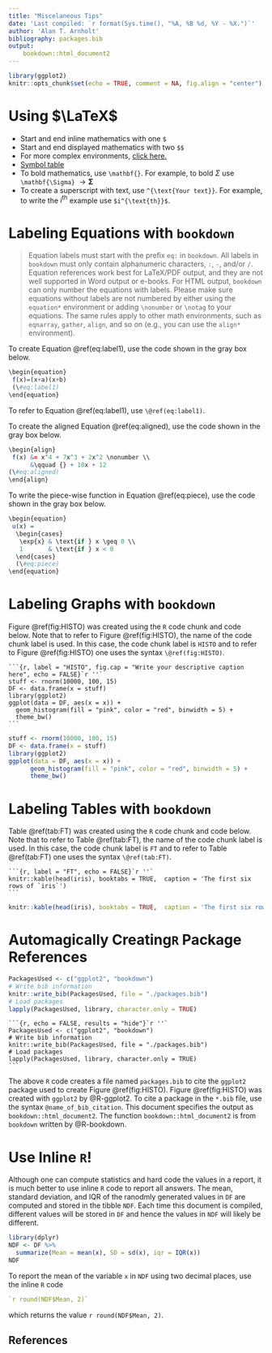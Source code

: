 ```yaml
---
title: "Miscelaneous Tips"
date: 'Last compiled: `r format(Sys.time(), "%A, %B %d, %Y - %X.")`'
author: 'Alan T. Arnholt'
bibliography: packages.bib
output: 
    bookdown::html_document2
---
```


```r
library(ggplot2)
knitr::opts_chunk$set(echo = TRUE, comment = NA, fig.align = "center")
```

# Using $\LaTeX$ 

* Start and end inline mathematics with one `$`
* Start and end displayed mathematics with two `$$`
* For more complex environments, [click here.](https://en.wikibooks.org/wiki/LaTeX/Advanced_Mathematics)
* [Symbol table](http://mirror.jmu.edu/pub/CTAN/info/examples/Math_into_LaTeX-4/SymbolTables.pdf)
* To bold mathematics, use `\mathbf{}`.  For example, to bold $\Sigma$ use `\mathbf{\Sigma}` $\rightarrow \mathbf{\Sigma}$
* To create a superscript with text, use `^{\text{Your text}}`.  For example, to write the $i^{\text{th}}$ example use `$i^{\text{th}}$`. 


# Labeling Equations with `bookdown`

> Equation labels must start with the prefix `eq:` in `bookdown`. All labels in `bookdown` must only contain alphanumeric characters, `:`, `-`, and/or `/`. Equation references work best for LaTeX/PDF output, and they are not well supported in Word output or e-books. For HTML output, `bookdown` can only number the equations with labels. Please make sure equations without labels are not numbered by either using the `equation*` environment or adding `\nonumber` or `\notag` to your equations. The same rules apply to other math environments, such as `eqnarray`, `gather`, `align`, and so on (e.g., you can use the `align*` environment).

To create Equation \@ref(eq:label1), use the code shown in the gray box below.


\begin{equation} 
 f(x)=(x+a)(x+b)
 (\#eq:label1)
\end{equation}


```r
\begin{equation} 
 f(x)=(x+a)(x+b)
 (\#eq:label1)
\end{equation}
```

To refer to Equation \@ref(eq:label1), use `\@ref(eq:label1)`.

To create the aligned Equation \@ref(eq:aligned), use the code shown in the gray box below.

\begin{align}
 f(x) &= x^4 + 7x^3 + 2x^2 \nonumber \\
      &\qquad {} + 10x + 12
(\#eq:aligned)      
\end{align}

```r
\begin{align}
 f(x) &= x^4 + 7x^3 + 2x^2 \nonumber \\
      &\qquad {} + 10x + 12
(\#eq:aligned)      
\end{align}
```

To write the piece-wise function in Equation \@ref(eq:piece), use the code shown in the gray box below.

\begin{equation}
 u(x) = 
  \begin{cases} 
   \exp{x} & \text{if } x \geq 0 \\
   1       & \text{if } x < 0
  \end{cases}
  (\#eq:piece)
\end{equation}

```r
\begin{equation}
 u(x) = 
  \begin{cases} 
   \exp{x} & \text{if } x \geq 0 \\
   1       & \text{if } x < 0
  \end{cases}
  (\#eq:piece)
\end{equation}
```

# Labeling Graphs with `bookdown` 

Figure \@ref(fig:HISTO) was created using the `R` code chunk and code below.  Note that to refer to Figure \@ref(fig:HISTO), the name of the code chunk label is used.  In this case, the code chunk label is `HISTO` and to refer to Figure \@ref(fig:HISTO) one uses the syntax `\@ref(fig:HISTO)`.


    ```{r, label = "HISTO", fig.cap = "Write your descriptive caption here", echo = FALSE}`r ''`
    stuff <- rnorm(10000, 100, 15)
    DF <- data.frame(x = stuff)
    library(ggplot2)
    ggplot(data = DF, aes(x = x)) + 
      geom_histogram(fill = "pink", color = "red", binwidth = 5) + 
      theme_bw()
    ```



```r
stuff <- rnorm(10000, 100, 15)
DF <- data.frame(x = stuff)
library(ggplot2)
ggplot(data = DF, aes(x = x)) + 
      geom_histogram(fill = "pink", color = "red", binwidth = 5) + 
      theme_bw()
```

# Labeling Tables with `bookdown` 

Table \@ref(tab:FT) was created using the `R` code chunk and code below.  Note that to refer to Table \@ref(tab:FT), the name of the code chunk label is used.  In this case, the code chunk label is `FT` and to refer to Table \@ref(tab:FT) one uses the syntax `\@ref(tab:FT)`.

    ```{r, label = "FT", echo = FALSE}`r ''`
    knitr::kable(head(iris), booktabs = TRUE,  caption = 'The first six rows of `iris`')
    ```
    
```r
knitr::kable(head(iris), booktabs = TRUE,  caption = 'The first six rows of `iris`')
```  


# Automagically Creating`R` Package References

```r
PackagesUsed <- c("ggplot2", "bookdown")
# Write bib information
knitr::write_bib(PackagesUsed, file = "./packages.bib")
# Load packages
lapply(PackagesUsed, library, character.only = TRUE)
```

    ```{r, echo = FALSE, results = "hide"}`r ''`
    PackagesUsed <- c("ggplot2", "bookdown")
    # Write bib information
    knitr::write_bib(PackagesUsed, file = "./packages.bib")
    # Load packages
    lapply(PackagesUsed, library, character.only = TRUE)
    ```

The above `R` code creates a file named `packages.bib` to cite the `ggplot2` package used to create Figure \@ref(fig:HISTO).  Figure \@ref(fig:HISTO) was created with `ggplot2` by @R-ggplot2. To cite a package in the `*.bib` file, use the syntax `@name_of_bib_citation`.  This document specifies the output as `bookdown::html_document2`.  The function `bookdown::html_document2` is from `bookdown` written by @R-bookdown.

# Use Inline `R`!

Although one can compute statistics and hard code the values in a report, it is much better to use inline `R` code to report all answers.  The mean, standard deviation, and IQR of the ranodmly generated values in `DF` are computed and stored in the tibble `NDF`.  Each time this document is compiled, different values will be stored in `DF` and hence the values in `NDF` will likely be different.  

```r
library(dplyr)
NDF <- DF %>%
  summarize(Mean = mean(x), SD = sd(x), iqr = IQR(x))
NDF  
```

To report the mean of the variable `x` in `NDF` using two decimal places, use the inline `R` code 
```r
`r round(NDF$Mean, 2)`
```
which returns the value `r round(NDF$Mean, 2)`.

## References